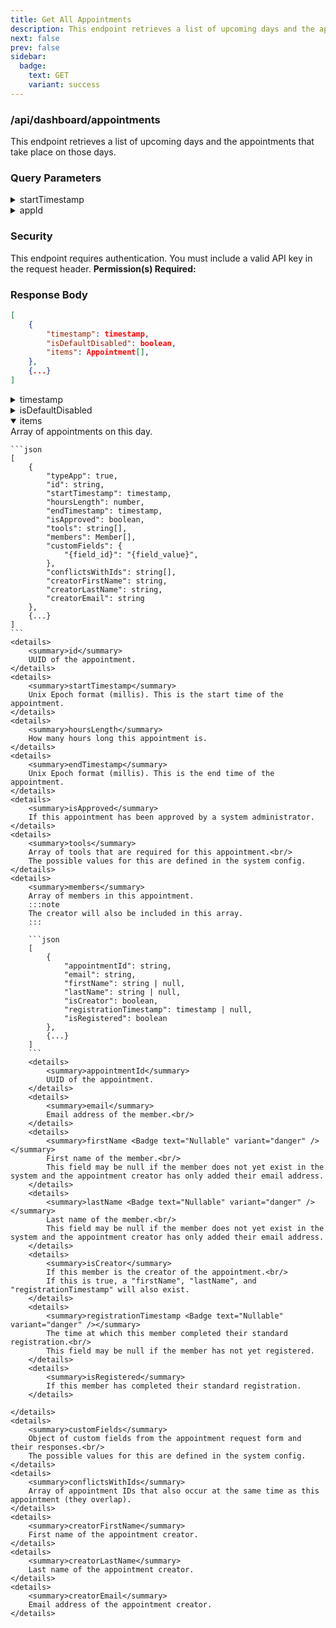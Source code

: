 ```yaml
---
title: Get All Appointments
description: This endpoint retrieves a list of upcoming days and the appointments that take place on those days.
next: false
prev: false
sidebar:
  badge:
    text: GET
    variant: success
---
```





### <Badge text="GET" variant="success" size="large"/> /api/dashboard/appointments
This endpoint retrieves a list of upcoming days and the appointments that take place on those days.


### Query Parameters
<details>
    <summary>startTimestamp <Badge text="Optional" variant="default" /></summary>
    Unix Epoch format (millis). This is the start date of the range to filter appointments by.
</details>
<details>
    <summary>appId <Badge text="Optional" variant="default" /></summary>
    ID of the appointment for which you want to retrieve data.<br/>
    When this parameter is provided, the endpoint will return data for that specific appointment as well as all other appointments that are scheduled for the same day.
</details>


### Security
This endpoint requires authentication. You must include a valid API key in the request header.
**Permission(s) Required:** <Badge text="VIEW_APPOINTMENTS" variant="caution" />


### Response Body
```json
[
    {
        "timestamp": timestamp,
        "isDefaultDisabled": boolean,
        "items": Appointment[],
    },
    {...}
]
```
<details>
    <summary>timestamp</summary>
    Unix Epoch format (millis). This is the time at the start of the day.
</details>
<details>
    <summary>isDefaultDisabled</summary>
    If this day is disabled due to the work-week schedule.<br/>
    Visitors cannot create appointments on these days.
</details>
<details open>
    <summary>items</summary>
    Array of appointments on this day.

    ```json
    [
        {
            "typeApp": true,
            "id": string,
            "startTimestamp": timestamp,
            "hoursLength": number,
            "endTimestamp": timestamp,
            "isApproved": boolean,
            "tools": string[],
            "members": Member[],
            "customFields": {
                "{field_id}": "{field_value}",
            },
            "conflictsWithIds": string[],
            "creatorFirstName": string,
            "creatorLastName": string,
            "creatorEmail": string
        },
        {...}
    ]
    ```
    <details>
        <summary>id</summary>
        UUID of the appointment.
    </details>
    <details>
        <summary>startTimestamp</summary>
        Unix Epoch format (millis). This is the start time of the appointment.
    </details>
    <details>
        <summary>hoursLength</summary>
        How many hours long this appointment is.
    </details>
    <details>
        <summary>endTimestamp</summary>
        Unix Epoch format (millis). This is the end time of the appointment.
    </details>
    <details>
        <summary>isApproved</summary>
        If this appointment has been approved by a system administrator.
    </details>
    <details>
        <summary>tools</summary>
        Array of tools that are required for this appointment.<br/>
        The possible values for this are defined in the system config.
    </details>
    <details>
        <summary>members</summary>
        Array of members in this appointment.
        :::note
        The creator will also be included in this array.
        :::

        ```json
        [
            {
                "appointmentId": string,
                "email": string,
                "firstName": string | null,
                "lastName": string | null,
                "isCreator": boolean,
                "registrationTimestamp": timestamp | null,
                "isRegistered": boolean
            },
            {...}
        ]
        ```
        <details>
            <summary>appointmentId</summary>
            UUID of the appointment.
        </details>
        <details>
            <summary>email</summary>
            Email address of the member.<br/>
        </details>
        <details>
            <summary>firstName <Badge text="Nullable" variant="danger" /></summary>
            First name of the member.<br/>
            This field may be null if the member does not yet exist in the system and the appointment creator has only added their email address.
        </details>
        <details>
            <summary>lastName <Badge text="Nullable" variant="danger" /></summary>
            Last name of the member.<br/>
            This field may be null if the member does not yet exist in the system and the appointment creator has only added their email address.
        </details>
        <details>
            <summary>isCreator</summary>
            If this member is the creator of the appointment.<br/>
            If this is true, a "firstName", "lastName", and "registrationTimestamp" will also exist.
        </details>
        <details>
            <summary>registrationTimestamp <Badge text="Nullable" variant="danger" /></summary>
            The time at which this member completed their standard registration.<br/>
            This field may be null if the member has not yet registered.
        </details>
        <details>
            <summary>isRegistered</summary>
            If this member has completed their standard registration.
        </details>
    
    </details>
    <details>
        <summary>customFields</summary>
        Object of custom fields from the appointment request form and their responses.<br/>
        The possible values for this are defined in the system config.
    </details>
    <details>
        <summary>conflictsWithIds</summary>
        Array of appointment IDs that also occur at the same time as this appointment (they overlap).
    </details>
    <details>
        <summary>creatorFirstName</summary>
        First name of the appointment creator.
    </details>
    <details>
        <summary>creatorLastName</summary>
        Last name of the appointment creator.
    </details>
    <details>
        <summary>creatorEmail</summary>
        Email address of the appointment creator.
    </details>

</details>